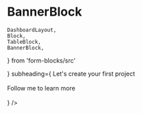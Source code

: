 # BannerBlock

    DashboardLayout,
    Block,
    TableBlock,
    BannerBlock,
} from 'form-blocks/src'

<Playground>
    <DashboardLayout p='20px'>
        <BannerBlock
            heading='Setup Form Blocks'
            image={<Image h='160px' src='/3946760.svg' />}
            subheading={
                <Box>
                    Let's create your first project<br></br> Follow me to learn more
                    <br></br>
                </Box>
            }
        />
    </DashboardLayout>
</Playground>
